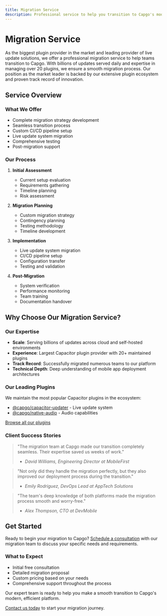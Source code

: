 ```yaml
---
title: Migration Service
description: Professional service to help you transition to Capgo's modern platform
---
```


# Migration Service

As the biggest plugin provider in the market and leading provider of live update solutions, we offer a professional migration service to help teams transition to Capgo. With billions of updates served daily and expertise in managing over 20 plugins, we ensure a smooth migration process. Our position as the market leader is backed by our extensive plugin ecosystem and proven track record of innovation.

## Service Overview

### What We Offer
- Complete migration strategy development
- Seamless transition process
- Custom CI/CD pipeline setup
- Live update system migration
- Comprehensive testing
- Post-migration support

### Our Process
1. **Initial Assessment**
   - Current setup evaluation
   - Requirements gathering
   - Timeline planning
   - Risk assessment

2. **Migration Planning**
   - Custom migration strategy
   - Contingency planning
   - Testing methodology
   - Timeline development

3. **Implementation**
   - Live update system migration
   - CI/CD pipeline setup
   - Configuration transfer
   - Testing and validation

4. **Post-Migration**
   - System verification
   - Performance monitoring
   - Team training
   - Documentation handover

## Why Choose Our Migration Service?

### Our Expertise
- **Scale**: Serving billions of updates across cloud and self-hosted environments
- **Experience**: Largest Capacitor plugin provider with 20+ maintained plugins
- **Track Record**: Successfully migrated numerous teams to our platform
- **Technical Depth**: Deep understanding of mobile app deployment architectures

### Our Leading Plugins
We maintain the most popular Capacitor plugins in the ecosystem:
- [@capgo/capacitor-updater](https://github.com/Cap-go/capacitor-updater) - Live update system
- [@capgo/native-audio](https://github.com/Cap-go/native-audio) - Audio capabilities

[Browse all our plugins](https://github.com/cap-go/)

### Client Success Stories

> "The migration team at Capgo made our transition completely seamless. Their expertise saved us weeks of work."
> - *David Williams, Engineering Director at MobileFirst*

> "Not only did they handle the migration perfectly, but they also improved our deployment process during the transition."
> - *Emily Rodriguez, DevOps Lead at AppTech Solutions*

> "The team's deep knowledge of both platforms made the migration process smooth and worry-free."
> - *Alex Thompson, CTO at DevMobile*

## Get Started

Ready to begin your migration to Capgo? [Schedule a consultation](https://cal.com/martindonadieu/capgo-enterprise-inquiry) with our migration team to discuss your specific needs and requirements.

### What to Expect
- Initial free consultation
- Detailed migration proposal
- Custom pricing based on your needs
- Comprehensive support throughout the process

Our expert team is ready to help you make a smooth transition to Capgo's modern, efficient platform.

[Contact us today](https://cal.com/martindonadieu/capgo-enterprise-inquiry) to start your migration journey.
